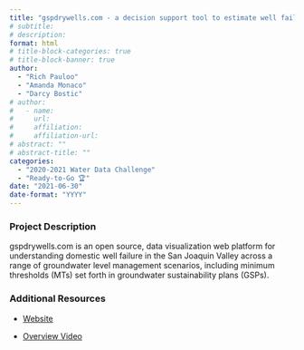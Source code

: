 ```yaml
---
title: "gspdrywells.com - a decision support tool to estimate well failure in critically overdrafted groundwater basins"
# subtitle: 
# description: 
format: html
# title-block-categories: true
# title-block-banner: true
author: 
  - "Rich Pauloo"
  - "Amanda Monaco"
  - "Darcy Bostic"
# author:
#   - name: 
#     url: 
#     affiliation: 
#     affiliation-url:
# abstract: ""
# abstract-title: ""
categories: 
  - "2020-2021 Water Data Challenge"
  - "Ready-to-Go 🏆"
date: "2021-06-30"
date-format: "YYYY"
---
```


<!-- COMMENT
## params_NOTUSED-proj_title

#### Year: params_NOTUSED-year

#### Topics: params_NOTUSED-topics

#### Awards: params_NOTUSED-awards

#### Team Members: params_NOTUSED-team_members
UNCOMMENT -->

### Project Description

gspdrywells.com is an open source, data visualization web platform for understanding domestic well failure in the San Joaquin Valley across a range of groundwater level management scenarios, including minimum thresholds (MTs) set forth in groundwater sustainability plans (GSPs).

### Additional Resources

- [Website](https://www.gspdrywells.com/)

- [Overview Video](https://drive.google.com/file/d/1jbgHuAxjyWAICaQb_L_V3ejVB5krgmhx/view?usp=sharing)
